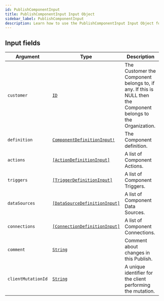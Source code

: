```yaml
---
id: PublishComponentInput
title: PublishComponentInput Input Object
sidebar_label: PublishComponentInput
description: Learn how to use the PublishComponentInput Input Object for 's API.
---
```


## Input fields

| Argument           | Type                                                                                   | Description                                                                                                    |
| ------------------ | -------------------------------------------------------------------------------------- | -------------------------------------------------------------------------------------------------------------- |
| `customer`         | [`ID`](api/schema/scalar/ID.mdx)                                                       | The Customer the Component belongs to, if any. If this is NULL then the Component belongs to the Organization. |
| `definition`       | [`ComponentDefinitionInput!`](api/schema/input_object/ComponentDefinitionInput.mdx)    | The Component definition.                                                                                      |
| `actions`          | [`[ActionDefinitionInput]`](api/schema/input_object/ActionDefinitionInput.mdx)         | A list of Component Actions.                                                                                   |
| `triggers`         | [`[TriggerDefinitionInput]`](api/schema/input_object/TriggerDefinitionInput.mdx)       | A list of Component Triggers.                                                                                  |
| `dataSources`      | [`[DataSourceDefinitionInput]`](api/schema/input_object/DataSourceDefinitionInput.mdx) | A list of Component Data Sources.                                                                              |
| `connections`      | [`[ConnectionDefinitionInput]`](api/schema/input_object/ConnectionDefinitionInput.mdx) | A list of Component Connections.                                                                               |
| `comment`          | [`String`](api/schema/scalar/String.mdx)                                               | Comment about changes in this Publish.                                                                         |
| `clientMutationId` | [`String`](api/schema/scalar/String.mdx)                                               | A unique identifier for the client performing the mutation.                                                    |
